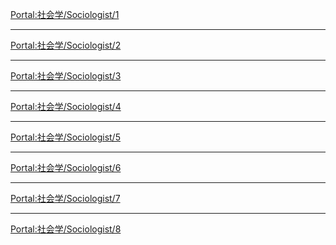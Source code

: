 {{Portal:社会学/box-header|社会学家|Portal:社会学/Sociologist|}}

[[Portal:社会学/Sociologist/1|Portal:社会学/Sociologist/1]]
{{Portal:社会学/Sociologist/1}}
----
[[Portal:社会学/Sociologist/2|Portal:社会学/Sociologist/2]]
{{Portal:社会学/Sociologist/2}}
----
[[Portal:社会学/Sociologist/3|Portal:社会学/Sociologist/3]]
{{Portal:社会学/Sociologist/3}}
----
[[Portal:社会学/Sociologist/4|Portal:社会学/Sociologist/4]]
{{Portal:社会学/Sociologist/4}}
----
[[Portal:社会学/Sociologist/5|Portal:社会学/Sociologist/5]]
{{Portal:社会学/Sociologist/5}}
----
[[Portal:社会学/Sociologist/6|Portal:社会学/Sociologist/6]]
{{Portal:社会学/Sociologist/6}}
----
[[Portal:社会学/Sociologist/7|Portal:社会学/Sociologist/7]]
{{Portal:社会学/Sociologist/7}}
----
[[Portal:社会学/Sociologist/8|Portal:社会学/Sociologist/8]]
{{Portal:社会学/Sociologist/8}}

{{Portal:社会学/box-footer|}}

[[Category:社会学主题|{{SUBPAGENAME}}]]